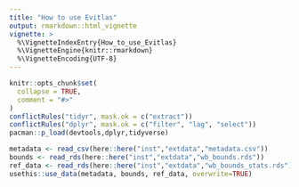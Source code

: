 ```yaml
---
title: "How to use Evitlas"
output: rmarkdown::html_vignette
vignette: >
  %\VignetteIndexEntry{How_to_use_Evitlas}
  %\VignetteEngine{knitr::rmarkdown}
  %\VignetteEncoding{UTF-8}
---
```


```r
knitr::opts_chunk$set(
  collapse = TRUE,
  comment = "#>"
)
conflictRules("tidyr", mask.ok = c("extract"))
conflictRules("dplyr", mask.ok = c("filter", "lag", "select"))
pacman::p_load(devtools,dplyr,tidyverse)
```

```r
metadata <- read_csv(here::here("inst","extdata","metadata.csv"))
bounds <- read_rds(here::here("inst","extdata","wb_bounds.rds"))
ref_data <- read_rds(here::here("inst","extdata","wb_bounds_stats.rds"))
usethis::use_data(metadata, bounds, ref_data, overwrite=TRUE)
```